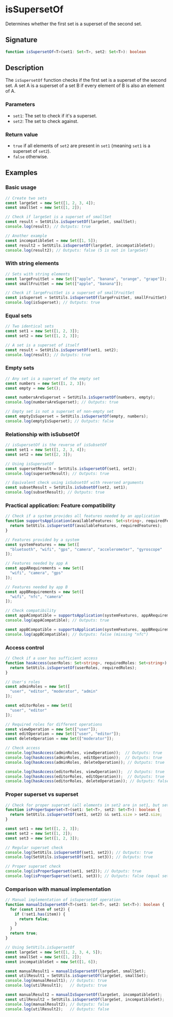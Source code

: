 # isSupersetOf

Determines whether the first set is a superset of the second set.

## Signature

```ts
function isSupersetOf<T>(set1: Set<T>, set2: Set<T>): boolean
```

## Description

The `isSupersetOf` function checks if the first set is a superset of the second set. A set A is a superset of a set B if every element of B is also an element of A.

### Parameters
- `set1`: The set to check if it's a superset.
- `set2`: The set to check against.

### Return value
- `true` if all elements of `set2` are present in `set1` (meaning `set1` is a superset of `set2`).
- `false` otherwise.

## Examples

### Basic usage

```ts
// Create two sets
const largeSet = new Set([1, 2, 3, 4]);
const smallSet = new Set([1, 2]);

// Check if largeSet is a superset of smallSet
const result = SetUtils.isSupersetOf(largeSet, smallSet);
console.log(result); // Outputs: true

// Another example
const incompatibleSet = new Set([1, 5]);
const result2 = SetUtils.isSupersetOf(largeSet, incompatibleSet);
console.log(result2); // Outputs: false (5 is not in largeSet)
```

### With string elements

```ts
// Sets with string elements
const largeFruitSet = new Set(["apple", "banana", "orange", "grape"]);
const smallFruitSet = new Set(["apple", "banana"]);

// Check if largeFruitSet is a superset of smallFruitSet
const isSuperset = SetUtils.isSupersetOf(largeFruitSet, smallFruitSet);
console.log(isSuperset); // Outputs: true
```

### Equal sets

```ts
// Two identical sets
const set1 = new Set([1, 2, 3]);
const set2 = new Set([1, 2, 3]);

// A set is a superset of itself
const result = SetUtils.isSupersetOf(set1, set2);
console.log(result); // Outputs: true
```

### Empty sets

```ts
// Any set is a superset of the empty set
const numbers = new Set([1, 2, 3]);
const empty = new Set();

const numbersAreSuperset = SetUtils.isSupersetOf(numbers, empty);
console.log(numbersAreSuperset); // Outputs: true

// Empty set is not a superset of non-empty set
const emptyIsSuperset = SetUtils.isSupersetOf(empty, numbers);
console.log(emptyIsSuperset); // Outputs: false
```

### Relationship with isSubsetOf

```ts
// isSupersetOf is the reverse of isSubsetOf
const set1 = new Set([1, 2, 3, 4]);
const set2 = new Set([2, 3]);

// Using isSupersetOf
const supersetResult = SetUtils.isSupersetOf(set1, set2);
console.log(supersetResult); // Outputs: true

// Equivalent check using isSubsetOf with reversed arguments
const subsetResult = SetUtils.isSubsetOf(set2, set1);
console.log(subsetResult); // Outputs: true
```

### Practical application: Feature compatibility

```ts
// Check if a system provides all features needed by an application
function supportsApplication(availableFeatures: Set<string>, requiredFeatures: Set<string>): boolean {
  return SetUtils.isSupersetOf(availableFeatures, requiredFeatures);
}

// Features provided by a system
const systemFeatures = new Set([
  "bluetooth", "wifi", "gps", "camera", "accelerometer", "gyroscope"
]);

// Features needed by app A
const appARequirements = new Set([
  "wifi", "camera", "gps"
]);

// Features needed by app B
const appBRequirements = new Set([
  "wifi", "nfc", "camera"
]);

// Check compatibility
const appACompatible = supportsApplication(systemFeatures, appARequirements);
console.log(appACompatible); // Outputs: true

const appBCompatible = supportsApplication(systemFeatures, appBRequirements);
console.log(appBCompatible); // Outputs: false (missing "nfc")
```

### Access control

```ts
// Check if a user has sufficient access
function hasAccess(userRoles: Set<string>, requiredRoles: Set<string>): boolean {
  return SetUtils.isSupersetOf(userRoles, requiredRoles);
}

// User's roles
const adminRoles = new Set([
  "user", "editor", "moderator", "admin"
]);

const editorRoles = new Set([
  "user", "editor"
]);

// Required roles for different operations
const viewOperation = new Set(["user"]);
const editOperation = new Set(["user", "editor"]);
const deleteOperation = new Set(["moderator"]);

// Check access
console.log(hasAccess(adminRoles, viewOperation));  // Outputs: true
console.log(hasAccess(adminRoles, editOperation));  // Outputs: true
console.log(hasAccess(adminRoles, deleteOperation)); // Outputs: true

console.log(hasAccess(editorRoles, viewOperation));  // Outputs: true
console.log(hasAccess(editorRoles, editOperation));  // Outputs: true
console.log(hasAccess(editorRoles, deleteOperation)); // Outputs: false (missing "moderator")
```

### Proper superset vs superset

```ts
// Check for proper superset (all elements in set2 are in set1, but set1 ≠ set2)
function isProperSuperset<T>(set1: Set<T>, set2: Set<T>): boolean {
  return SetUtils.isSupersetOf(set1, set2) && set1.size > set2.size;
}

const set1 = new Set([1, 2, 3]);
const set2 = new Set([1, 2]);
const set3 = new Set([1, 2, 3]);

// Regular superset check
console.log(SetUtils.isSupersetOf(set1, set2)); // Outputs: true
console.log(SetUtils.isSupersetOf(set1, set3)); // Outputs: true

// Proper superset check
console.log(isProperSuperset(set1, set2)); // Outputs: true
console.log(isProperSuperset(set1, set3)); // Outputs: false (equal sets)
```

### Comparison with manual implementation

```ts
// Manual implementation of isSupersetOf operation
function manualIsSupersetOf<T>(set1: Set<T>, set2: Set<T>): boolean {
  for (const item of set2) {
    if (!set1.has(item)) {
      return false;
    }
  }
  return true;
}

// Using SetUtils.isSupersetOf
const largeSet = new Set([1, 2, 3, 4, 5]);
const smallSet = new Set([1, 2]);
const incompatibleSet = new Set([1, 6]);

const manualResult1 = manualIsSupersetOf(largeSet, smallSet);
const utilResult1 = SetUtils.isSupersetOf(largeSet, smallSet);
console.log(manualResult1); // Outputs: true
console.log(utilResult1);   // Outputs: true

const manualResult2 = manualIsSupersetOf(largeSet, incompatibleSet);
const utilResult2 = SetUtils.isSupersetOf(largeSet, incompatibleSet);
console.log(manualResult2); // Outputs: false
console.log(utilResult2);   // Outputs: false
``` 